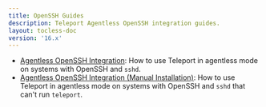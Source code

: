```yaml
---
title: OpenSSH Guides
description: Teleport Agentless OpenSSH integration guides.
layout: tocless-doc
version: '16.x'
---
```


- [Agentless OpenSSH Integration](/docs/ver/16.x/server-access/guides/openssh/openssh): How to use Teleport in agentless mode on systems with OpenSSH and `sshd`.
- [Agentless OpenSSH Integration (Manual Installation)](/docs/ver/16.x/server-access/guides/openssh/openssh-manual-install): How to use Teleport in agentless mode
  on systems with OpenSSH and `sshd` that can't run `teleport`.

